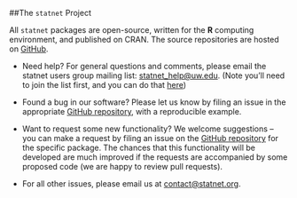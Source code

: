 ##The `statnet` Project
  
All `statnet` packages are open-source, written for the **R** computing
environment, and published on CRAN.  The source repositories are hosted on [GitHub](https://github.com/statnet).   

* Need help?  For general questions and comments, please email the statnet users group 
mailing list: [statnet_help@uw.edu](mailto:statnet_help@uw.edu).  (Note you'll need to join the list first, and you can do that [here](https://mailman13.u.washington.edu/mailman/listinfo/statnet_help))

* Found a bug in our software? Please let us know by filing an issue in the appropriate [GitHub repository](https://github.com/statnet), with a reproducible example.

* Want to request some new functionality?  We welcome suggestions -- you can make a request by filing an issue on the [GitHub repository](https://github.com/statnet) for the specific package.  The chances that this functionality will be developed are much improved if the requests are accompanied by some proposed code (we are happy to review pull requests).

* For all other issues, please email us at [contact@statnet.org](mailto:contact@statnet.org).
